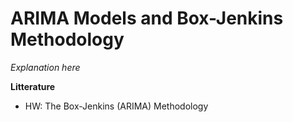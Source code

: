 
# ARIMA Models and Box-Jenkins Methodology

*Explanation here*

**Litterature**

+ HW: The Box-Jenkins (ARIMA) Methodology